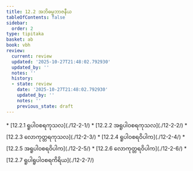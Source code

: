 ```yaml
---
title: 12.2 အဘိဓမ္မဘာဇနီယ
tableOfContents: false
sidebar:
  order: 2
type: tipitaka
basket: ab
book: vbh
review:
  current: review
  updated: '2025-10-27T21:48:02.792930'
  updated_by: ''
  notes: ''
  history:
  - state: review
    date: '2025-10-27T21:48:02.792930'
    updated_by: ''
    notes: ''
    previous_state: draft
---
```



<ReviewStatus review={frontmatter.review} showDetails={true} />

<HypothesisAnnotation frontmatter={frontmatter} />

<DynamicBreadcrumb />



<TableOfContents book="vbh" section="12.2">
* [12.2.1 ရူပါဝစရကုသလ](./12-2-1/)
* [12.2.2 အရူပါဝစရကုသလ](./12-2-2/)
* [12.2.3 လောကုတ္တရကုသလ](./12-2-3/)
* [12.2.4 ရူပါဝစရဝိပါက](./12-2-4/)
* [12.2.5 အရူပါဝစရဝိပါက](./12-2-5/)
* [12.2.6 လောကုတ္တရဝိပါက](./12-2-6/)
* [12.2.7 ရူပါရူပါဝစရကိရိယ](./12-2-7/)
</TableOfContents>